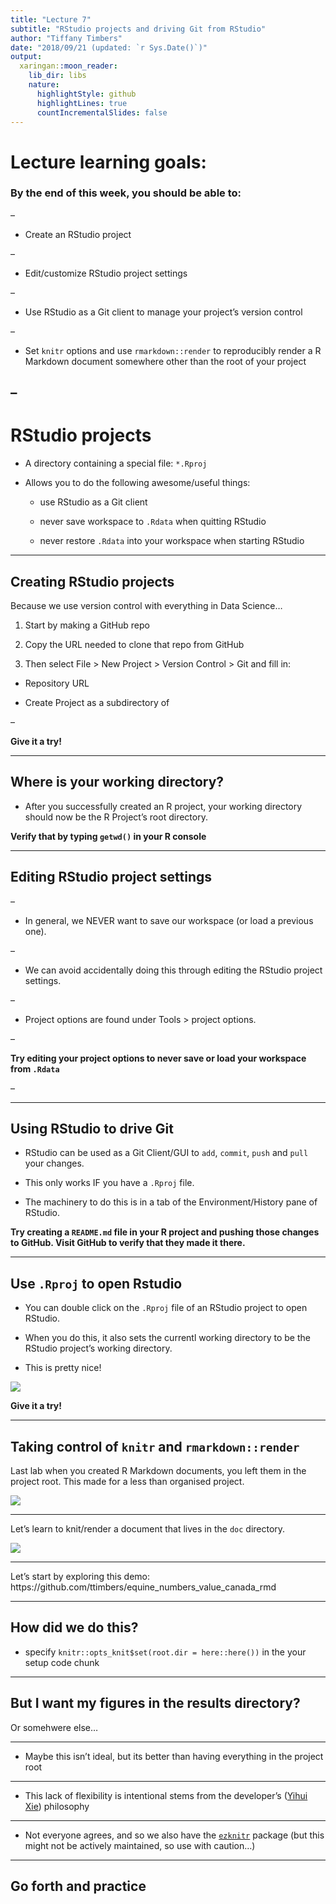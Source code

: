 ```yaml
---
title: "Lecture 7"
subtitle: "RStudio projects and driving Git from RStudio"
author: "Tiffany Timbers"
date: "2018/09/21 (updated: `r Sys.Date()`)"
output:
  xaringan::moon_reader:
    lib_dir: libs
    nature:
      highlightStyle: github
      highlightLines: true
      countIncrementalSlides: false
---
```


# Lecture learning goals:

### By the end of this week, you should be able to:

--

- Create an RStudio project

--

- Edit/customize RStudio project settings 

--

- Use RStudio as a Git client to manage your project's version control

--

- Set `knitr` options and use `rmarkdown::render` to reproducibly render a R Markdown document somewhere other than the root of your project

--
---

# RStudio projects

- A directory containing a special file: `*.Rproj`

- Allows you to do the following awesome/useful things:

  - use RStudio as a Git client
  
  - never save workspace to `.Rdata` when quitting RStudio
  
  - never restore `.Rdata` into your workspace when starting RStudio

---

## Creating RStudio projects

Because we use version control with everything in Data Science...

1. Start by making a GitHub repo

2. Copy the URL needed to clone that repo from GitHub

3. Then select File > New Project > Version Control > Git and fill in:

  - Repository URL
  
  - Create Project as a subdirectory of
  

--

**Give it a try!**

---

## Where is your working directory?

- After you successfully created an R project, your working directory should now be the R Project's root directory. 

**Verify that by typing `getwd()` in your R console**

---

## Editing RStudio project settings

--

- In general, we NEVER want to save our workspace (or load a previous one).

--

- We can avoid accidentally doing this through editing the RStudio project settings.

--

- Project options are found under Tools > project options.

--

**Try editing your project options to never save or load your workspace from `.Rdata`**

--

---

## Using RStudio to drive Git

- RStudio can be used as a Git Client/GUI to `add`, `commit`, `push` and `pull` your changes. 

- This only works IF you have a `.Rproj` file.

- The machinery to do this is in a tab of the Environment/History pane of RStudio.

**Try creating a `README.md` file in your R project and pushing those changes to GitHub. Visit GitHub to verify that they made it there.**

---

## Use `.Rproj` to open Rstudio

- You can double click on the `.Rproj` file of an RStudio project to open RStudio.

- When you do this, it also sets the currentl working directory to be the RStudio project's working directory.

- This is pretty nice!

![](https://media.giphy.com/media/l1J9O9elEvuRjMyXu/giphy.gif)

**Give it a try!**

---

## Taking control of `knitr` and `rmarkdown::render`

Last lab when you created R Markdown documents, you left them in the project root. This made for a less than organised project. 

![](https://media.giphy.com/media/mciMfMijRXIfm/giphy.gif)

---

Let's learn to knit/render a document that lives in the `doc` directory.

![](https://media.giphy.com/media/l2JInZhQ501ASOEs8/giphy.gif)


---

Let's start by exploring this demo: https://github.com/ttimbers/equine_numbers_value_canada_rmd

---

## How did we do this?

- specify `knitr::opts_knit$set(root.dir = here::here())` in the your setup code chunk

---

## But I want my figures in the results directory?

Or somehwere else...

---

- Maybe this isn't ideal, but its better than having everything in the project root

---

- This lack of flexibility is intentional stems from the developer's ([Yihui Xie](https://yihui.name/)) philosophy

---

- Not everyone agrees, and so we also have the [`ezknitr`](https://github.com/ropensci/ezknitr) package (but this might not be actively maintained, so use with caution...)


---

## Go forth and practice

